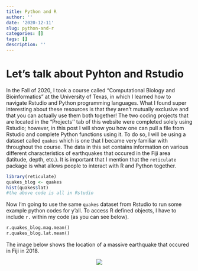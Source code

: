 ```yaml
---
title: Python and R
author: ''
date: '2020-12-11'
slug: python-and-r
categories: []
tags: []
description: ''
---
```


# Let's talk about Pyhton and Rstudio

In the Fall of 2020, I took a course called "Computational Biology and Bioinformatics" at the University of Texas, in which I learned how to navigate Rstudio and Python programming languages. What I found super interesting about these resources is that they aren't mutually exclusive and that you can actually use them both together! The two coding projects that are located in the "Projects'' tab of this website were completed solely using Rstudio; however, in this post I will show you how one can pull a file from Rstudio and complete Python functions using it. To do so, I will be using a dataset called `quakes` which is one that I became very familiar with throughout the course. The data in this set contains information on various different characteristics of earthquakes that occured in the Fiji area (latitude, depth, etc.). It is important that I mention that the `reticulate` package is what allows people to interact with R and Python together.

```r
library(reticulate)
quakes_blog <- quakes
hist(quakes$lat)
#the above code is all in Rstudio
```

Now I'm going to use the same `quakes` dataset from Rstudio to run some example python codes for y'all. To access R defined objects, I have to include `r.` within my code (as you can see below).
```python
r.quakes_blog.mag.mean()
r.quakes_blog.lat.mean()
```

The image below shows the location of a massive earthquake that occured in Fiji in 2018.

<center>
![](/post/2020-12-11-python-and-r_files/Fiji-earthquake-1005411.jpg)
</center>

